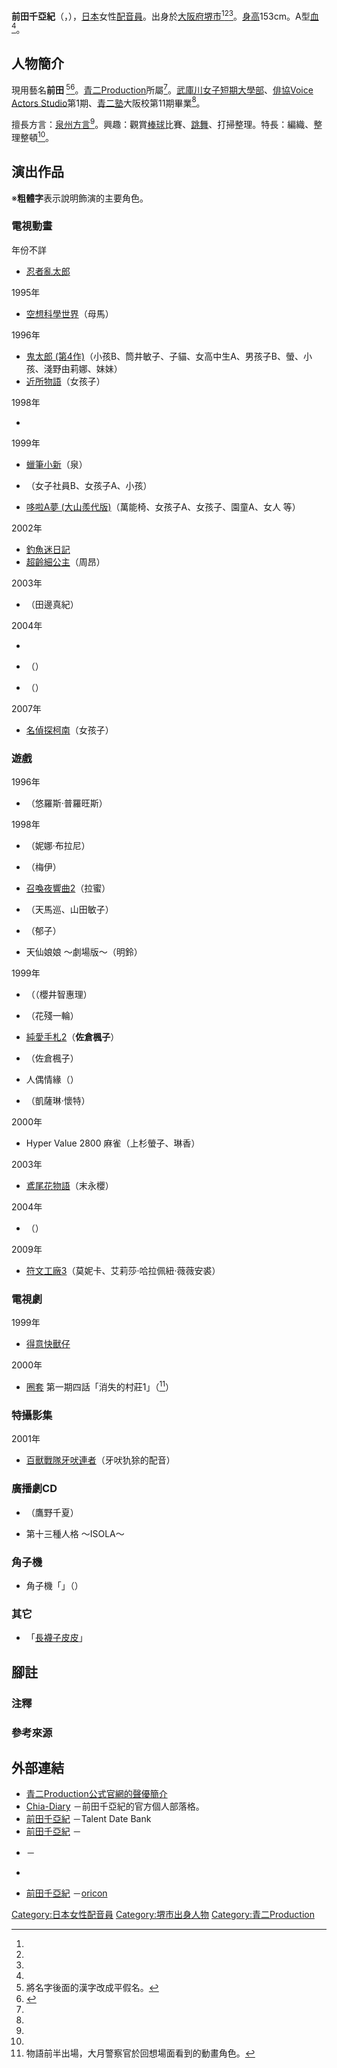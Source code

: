{{multiple issues|
{{Notability Unreferenced|time=2016-06-26T09:19:58+00:00}}
{{Primarysources|time=2016-06-26T09:19:58+00:00}}
}}
{{配音員
|姓名= 前田千亞紀
|圖片= 
|尺寸= 
|替代= 
|簡介= 
|本名= 
|外文名= 前田 千亜紀
|外文= ja
|羅馬拼音= 
|英文名= 
|暱稱= 
|藝名= {{lang|ja|前田 ちあき}}
|國籍= {{JPN}}
|籍貫= 
|出生地= {{JPN}}[[大阪府|大阪府]][[堺市|堺市]]
|出身地= 
|死歿地= 
|出生名= 
|生年= 1967
|生月= 5
|生日= 17
|歿年= 
|歿月= 
|歿日= 
|血型= A型
|配演語言= 
|教育程度= 
|母校= 
|所屬= [[青二製作|青二Production]]
|宗教信仰= 
|配偶= 
|活躍年代= 1995年－
|出道作= 
|代表作= '''遊戲'''<br />佐倉楓子（[[心跳回憶2|純愛手札2]]）<hr />'''動畫'''<br />螢（[[鬼太郎|鬼太郎]]）<br />萬能椅（[[哆啦A夢_(1979年電視動畫)|哆啦A夢]]）<br />泉（[[蠟筆小新|蠟筆小新]]）
|網站= 
|其他= 
|module= 
}}
{{japanese|japanese=前田 千亜紀|kana=まえだ ちあき|romaji=Maeda Chiaki}}
{{japanese|japanese=前田 ちあき|kana=まえだ ちあき|romaji=Maeda Chiaki}}
'''前田千亞紀'''（{{lang-ja|前田 千亜紀}}，{{bd|1970年|3月17日<ref name="aoni-pro">{{Cite web|url=https://www.aoni.co.jp/search/maeda-chiaki.html|title=青二Production公式官網的聲優簡介|work=[[青二製作|青二Production]]|accessdate=2016-06-26|language=ja|archive-date=2022-01-16|archive-url=https://web.archive.org/web/20220116012314/https://www.aoni.co.jp/search/maeda-chiaki.html|dead-url=no}}</ref><ref name="blog-pro">{{Cite web|date=|url=http://chiadiary.exblog.jp/2803980|script-title=ja:【こんにちは♪】Chia-Diary|work=前田千亞紀的官方個人部落格|accessdate=2016-06-26|language=ja|archive-date=2018-08-10|archive-url=https://web.archive.org/web/20180810235311/https://chiadiary.exblog.jp/2803980/|dead-url=no}}</ref><ref name="goo人名事典">{{Cite web|url=//dictionary.goo.ne.jp/word/person/前田ちあき/#person-110040061_|script-title=ja:前田ちあきの解説|work=goo人名事典|accessdate=2022-01-04|language=ja|archive-date=2022-01-04|archive-url=https://web.archive.org/web/20220104052318/https://dictionary.goo.ne.jp/word/person/%E5%89%8D%E7%94%B0%E3%81%A1%E3%81%82%E3%81%8D/#person-110040061_|dead-url=no}}</ref>||}}），[[日本|日本]]女性[[配音員|配音員]]。出身於[[大阪府|大阪府]][[堺市|堺市]]<ref name="aoni-pro" /><ref name="blog-pro" /><ref name="goo人名事典" />。[[身高|身高]]153cm。A型[[血型|血]]<ref name="goo人名事典" />。

== 人物簡介 ==
現用藝名'''前田 {{lang|ja|ちあき}}'''<ref group="注">將名字後面的漢字改成平假名。</ref><ref>{{Cite web|date=2005-10-01|url=http://chiadiary.exblog.jp/2803980|script-title=ja:【前田ちあき です】Chia-Diary|work=前田千亞紀的官方個人部落格|accessdate=2016-06-26|language=ja|archive-date=2018-08-10|archive-url=https://web.archive.org/web/20180810235311/https://chiadiary.exblog.jp/2803980/|dead-url=no}}</ref>。[[青二製作|青二Production]]所屬<ref name="aoni-pro" />。[[武庫川女子大學|武庫川女子短期大學部]]、[[俳協Voice_Actors_Studio|俳協Voice Actors Studio]]第1期、[[青二塾|青二塾]]大阪校第11期畢業<ref name="aoni-pro" />。

擅長方言：[[近畿方言|泉州方言]]<ref name="aoni-pro" />。興趣：觀賞[[棒球|棒球]]比賽、[[跳舞|跳舞]]、打掃整理。特長：編織、整理整頓<ref name="aoni-pro" />。

== 演出作品 ==
※'''粗體字'''表示說明飾演的主要角色。
=== 電視動畫 ===
; 年份不詳
* [[忍者亂太郎|忍者亂太郎]]

; 1995年
* [[空想科學世界|空想科學世界]]（母馬）<!--第44話。-->

; 1996年
* [[鬼太郎|鬼太郎 (第4作)]]（小孩B、筒井敏子、子貓、女高中生A、男孩子B、螢、小孩、淺野由莉娜、妹妹）
* [[近所物語|近所物語]]（女孩子）

; 1998年
* {{link-ja|吉本無知子物語|ヨシモトムチッ子物語}}

; 1999年
* [[蠟筆小新|蠟筆小新]]（泉）
* {{link-ja|週刊故事樂園|週刊ストーリーランド}}（女子社員B、女孩子A、小孩）
* [[哆啦A夢_(1979年電視動畫)|哆啦A夢 (大山羨代版)]]（萬能椅、女孩子A、女孩子、園童A、女人 等）

; 2002年
* [[釣魚迷日記|釣魚迷日記]]
* [[超齡細公主|超齡細公主]]（周昂）

; 2003年
* {{link-ja|高機動幻想 ～嶄新之行軍歌～|ガンパレード・マーチ 〜新たなる行軍歌〜}}（田邊真紀）

; 2004年
* {{lang|ja|{{link-ja|とんとんみーの冒険|とんとんみーの冒険}}}}
* {{link-ja|Ride on Explet's！|のってけエクスプレッツ}}（{{lang|ja|タイニートレイン}}）
* {{lang|ja|{{link-ja|みどりのくにのこえだちゃん|みどりのくにのこえだちゃん}}}}（'''{{lang|ja|こえだちゃん}}'''）

; 2007年
* [[名偵探柯南_(動畫)|名偵探柯南]]（女孩子）

=== 遊戲 ===
; 1996年
* {{link-ja|戀愛物語|エーベルージュ}}（悠羅斯·普羅旺斯）
; 1998年
* {{link-ja|OverBlood 2|OverBlood}}（妮娜·布拉尼）
* {{link-ja|英雄志願|英雄志願}}（梅伊）
* [[召喚夜響曲系列|召喚夜響曲2]]（拉蜜）
* {{link-ja|心動美麗同盟#心動美麗同盟|ドキドキプリティリーグ#ドキドキプリティリーグ|心動美麗同盟}}（天馬巡、山田敏子）
* {{lang|ja|デジタルフィギュア イイナ}}（郁子）
* 天仙娘娘 ～劇場版～（明鈴）
; 1999年
* {{link-ja|學園戰隊Sol Blast|学園戦隊ソルブラスト}}（（櫻井智惠理）
* {{link-ja|聖少女艦隊Virgin Fleet|聖少女艦隊バージンフリート}}（花殘一輪）
* [[心跳回憶2|純愛手札2]]（'''佐倉楓子'''）
* {{link-ja|對戰方塊|対戦ぱずるだま|純愛手札2 對戰方塊}}（佐倉楓子）
* 人偶情緣（{{lang|ja|マリオネット}}）
* {{link-ja|熱門高爾夫|ゴルフしようよ}}（凱薩琳·懷特）
; 2000年
* Hyper Value 2800 麻雀（上杉螢子、琳香）
; 2003年
* [[鳶尾花物語|鳶尾花物語]]（末永櫻）
; 2004年
* {{lang|ja|{{link-ja|ふらせら|ふらせら}}}}（{{lang|ja|イチノ·A}}）
; 2009年
* [[符文工廠3|符文工廠3]]（莫妮卡、艾莉莎·哈拉佩紐·薇薇安裘）

=== 電視劇 ===
; 1999年
* [[得意快獸仔|得意快獸仔]]
; 2000年
* [[圈套_(電視劇)|圈套]] 第一期四話「消失的村莊1」（{{lang|ja|まりもちゃん}}<ref group="注">物語前半出場，大月警察官於回想場面看到的動畫角色。</ref>）

=== 特攝影集 ===
; 2001年
* [[百獸戰隊牙吠連者|百獸戰隊牙吠連者]]（牙吠犰狳的配音）

=== 廣播劇CD ===
* {{link-ja|時鐘塔：鬼頭|クロックタワーゴーストヘッド}}（鷹野千夏）
* 第十三種人格 ～ISOLA～

=== 角子機 ===
* 角子機「{{lang|ja|{{link-ja|もえろ！ハーレムエース|もえろ!ハーレムエース}}}}」（{{lang|ja|ショコラ}}）

=== 其它 ===
* {{link-ja|兒童布偶劇場|こどもにんぎょう劇場}}「[[長襪子皮皮|長襪子皮皮]]」

== 腳註 ==
=== 注釋 ===
{{reflist|group="注"}}

=== 參考來源 ===
{{reflist}}

== 外部連結 ==
* [https://www.aoni.co.jp/search/maeda-chiaki.html 青二Production公式官網的聲優簡介] {{Wayback|url=https://www.aoni.co.jp/search/maeda-chiaki.html |date=20220116012314 }} {{ja icon}}
* [http://chiadiary.exblog.jp/ Chia-Diary] {{Wayback|url=http://chiadiary.exblog.jp/ |date=20201111120706 }} {{ja icon}}－前田千亞紀的官方個人部落格。
* [https://www.talent-databank.co.jp/search/profile/2000046408 前田千亞紀] {{Wayback|url=https://www.talent-databank.co.jp/search/profile/2000046408 |date=20211126123555 }} {{ja icon}}－Talent Date Bank
* [https://www.vip-times.co.jp/?talent_id=W09-1957 前田千亞紀] {{Wayback|url=https://www.vip-times.co.jp/?talent_id=W09-1957 |date=20211122191936 }} {{ja icon}}－{{link-ja|日本藝人名鑑|日本タレント名鑑}}
* {{lang|ja|[https://thetv.jp/person/1000023768/ 前田ちあきのプロフィール·画像·写真]}} {{ja icon}}－{{link-ja|THE TELEVISION|ザテレビジョン|WEB THE TELEVISION}}
* {{lang|ja|[https://dictionary.goo.ne.jp/word/person/前田ちあき/#person-110040061_ 前田ちあきの解説 - goo人名事典]}} {{ja icon}}
* [https://www.oricon.co.jp/prof/1007688/ 前田千亞紀] {{Wayback|url=https://www.oricon.co.jp/prof/1007688/ |date=20220104052315 }} {{ja icon}}－[[oricon|oricon]]

{{青二Production}}
{{DEFAULTSORT:Maeda Chiaki}}
[[Category:日本女性配音員|Category:日本女性配音員]]
[[Category:堺市出身人物|Category:堺市出身人物]]
[[Category:青二Production|Category:青二Production]]
